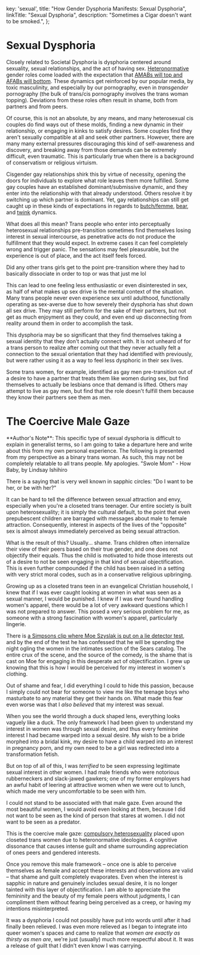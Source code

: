 

  key: 'sexual',
  title: "How Gender Dysphoria Manifests: Sexual Dysphoria",
  linkTitle: "Sexual Dysphoria",
  description: "Sometimes a Cigar doesn't want to be smoked.",
};

<Disclaimer />

# Sexual Dysphoria

Closely related to Societal Dysphoria is dysphoria centered around sexuality, sexual relationships, and the act of having sex. [Heteronormative](https://en.wikipedia.org/wiki/Heteronormativity) gender roles come loaded with the expectation that [AMABs will top and AFABs will bottom](https://en.wikipedia.org/wiki/Top,_bottom_and_versatile). These dynamics get reinforced by our popular media, by toxic masculinity, and especially by our pornography, even in *transgender* pornography (the bulk of trans/cis pornography involves the trans woman topping). Deviations from these roles often result in shame, both from partners and from peers.

Of course, this is not an absolute, by any means, and many heterosexual cis couples do find ways out of these molds, finding a new dynamic in their relationship, or engaging in kinks to satisfy desires. Some couples find they aren't sexually compatible at all and seek other partners. However, there are many many external pressures discouraging this kind of self-awareness and discovery, and breaking away from those demands can be extremely difficult, even traumatic. This is particularly true when there is a background of conservatism or religious virtuism.

Cisgender gay relationships shirk this by virtue of necessity, opening the doors for individuals to explore what role leaves them more fulfilled. Some gay couples have an established dominant/submissive dynamic, and they enter into the relationship with that already understood. Others resolve it by switching up which partner is dominant. Yet, gay relationships can still get caught up in these kinds of expectations in regards to [butch/femme](https://en.wikipedia.org/wiki/Butch_and_femme), [bear](https://en.wikipedia.org/wiki/Bear_(gay_culture)), and [twink](https://en.wikipedia.org/wiki/Twink_(gay_slang)) dynamics.

What does all this mean? Trans people who enter into perceptually heterosexual relationships pre-transition sometimes find themselves losing interest in sexual intercourse, as penetrative acts do not produce the fulfillment that they would expect. In extreme cases it can feel completely wrong and trigger panic. The sensations may feel pleasurable, but the experience is out of place, and the act itself feels forced.

<Gutter>
  <TwitterEmbed>
    <Tweet
      id="1137399651458519040"
      href="https://twitter.com/TransSalamander/status/1137399651458519040"
      username="TransSalamander"
      displayName="🏳️‍⚧️ Kathryn Gibes ✨"
      avatar="/twitter/avatars/TransSalamander.jpg"
      date="2019-06-08T16:43:03.000Z"
    >
      <Tweet.Body>
        <p>Did any other trans girls get to the point pre-transition where they had to basically dissociate in order to top or was that just me lol</p>
      </Tweet.Body>
    </Tweet>
  </TwitterEmbed>
</Gutter>

This can lead to one feeling less enthusiastic or even disinterested in sex, as half of what makes up sex drive is the mental context of the situation. Many trans people never even experience sex until adulthood, functionally operating as sex-averse due to how severely their dysphoria has shut down all sex drive. They may still perform for the sake of their partners, but not get as much enjoyment as they could, and even end up disconnecting from reality around them in order to accomplish the task.

This dysphoria may be so significant that they find themselves taking a sexual identity that they don't actually connect with. It is not unheard of for a trans person to realize after coming out that they never actually felt a connection to the sexual orientation that they had identified with previously, but were rather using it as a way to feel less dysphoric in their sex lives.

Some trans women, for example, identified as gay men pre-transition out of a desire to have a partner that treats them like women during sex, but find themselves to actually be lesbians once that demand is lifted. Others may attempt to live as gay men, but find that the role doesn't fulfill them because they know their partners see them as men.

# The Coercive Male Gaze

<Note>
  **Author's Note**: This specific type of sexual dysphoria is difficult to explain in generalist terms, so I am going to take a departure here and write about this from my own personal experience. The following is presented from my perspective as a binary trans woman. As such, this may not be completely relatable to all trans people. My apologies.
</Note>

<Gutter>
  <Card>
    <Card.Media
      as={Image}
      src="/en/images/howbaby_swole.png"
      alt=""
      href="http://howbabycomic.com/comic/hb279/"
    />
    <Card.Content>
      &quot;Swole Mom&quot; - How Baby, by Lindsay Ishihiro
    </Card.Content>
  </Card>
</Gutter>

There is a saying that is very well known in sapphic circles: "Do I want to be her, or be with her?"

It can be hard to tell the difference between sexual attraction and envy, especially when you're a closeted trans teenager. Our entire society is built upon heterosexuality; it is simply the cultural default, to the point that even prepubescent children are barraged with messages about male to female attraction. Consequently, interest in aspects of the lives of the "opposite" sex is almost always immediately perceived as being sexual attraction.

What is the result of this? Usually... shame. Trans children often internalize their view of their peers based on their true gender, and one does not objectify their equals. Thus the child is motivated to hide those interests out of a desire to not be seen engaging in that kind of sexual objectification. This is even further compounded if the child has been raised in a setting with very strict moral codes, such as in a conservative religious upbringing.

Growing up as a closeted trans teen in an evangelical Christian household, I knew that if I was ever caught looking at women in what was seen as a sexual manner, I would be punished. I knew if I was ever found handling women's apparel, there would be a lot of very awkward questions which I was not prepared to answer. This posed a very serious problem for me, as someone with a strong fascination with women's apparel, particularly lingerie.

There is [a Simpsons clip where Moe Szyslak is put on a lie detector test](https://www.youtube.com/watch?v=iQGwrK_yDEg), and by the end of the test he has confessed that he will be spending the night ogling the women in the intimates section of the Sears catalog. The entire crux of the scene, and the source of the comedy, is the shame that is cast on Moe for engaging in this desperate act of objectification. I grew up knowing that this is how I would be perceived for my interest in women's clothing.

Out of shame and fear, I did everything I could to hide this passion, because I simply could not bear for someone to view me like the teenage boys who masturbate to any material they get their hands on. What made this fear even worse was that I *also believed* that my interest was sexual.

When you see the world through a duck shaped lens, everything looks vaguely like a duck. The only framework I had been given to understand my interest in women was through sexual desire, and thus every feminine interest I had became warped into a sexual desire. My wish to be a bride morphed into a bridal kink, my desire to have a child warped into an interest in pregnancy porn, and my own need to be a girl was redirected into a transformation fetish.

But on top of all of this, I was *terrified* to be seen expressing legitimate sexual interest in other women. I had male friends who were notorious rubberneckers and slack-jawed gawkers; one of my former employers had an awful habit of leering at attractive women when we were out to lunch, which made me very uncomfortable to be seen with him.

I could not stand to be associated with that male gaze. Even around the most beautiful women, I would avoid even looking at them, because I did not want to be seen as the kind of person that stares at women. I did not want to be seen as a predator.

This is the coercive male gaze: [compulsory heterosexuality](https://en.wikipedia.org/wiki/Compulsory_heterosexuality) placed upon closeted trans women due to heteronormative ideologies. A cognitive dissonance that causes intense guilt and shame surrounding appreciation of ones peers and gendered interests.

Once you remove this male framework – once one is able to perceive themselves as female and accept these interests and observations are valid – that shame and guilt completely evaporates. Even when the interest is sapphic in nature and genuinely includes sexual desire, it is no longer tainted with this layer of objectification. I am able to appreciate the femininity and the beauty of my female peers without judgments, I can compliment them without fearing being perceived as a creep, or having my intentions misinterpreted.

It was a dysphoria I could not possibly have put into words until after it had finally been relieved. I was even more relieved as I began to integrate into queer women's spaces and came to realize that _women are exactly as thirsty as men are_, we're just (usually) much more respectful about it. It was a release of guilt that I didn't even know I was carrying.
